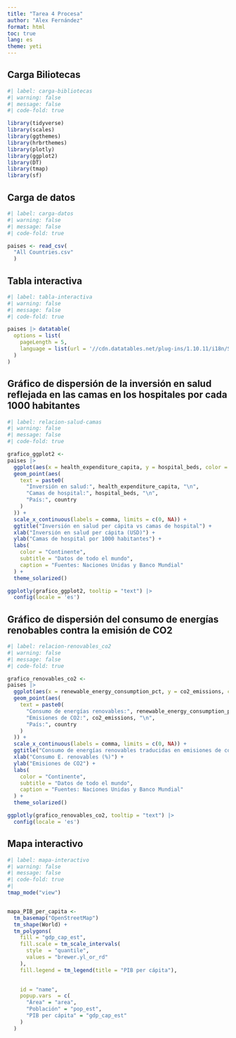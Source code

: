 ---
title: "Tarea 4 Procesa"
author: "Alex Fernández"
format: html
toc: true
lang: es
theme: yeti
---

## Carga Biliotecas

```{r}
#| label: carga-bibliotecas
#| warning: false
#| message: false
#| code-fold: true

library(tidyverse)
library(scales)
library(ggthemes)
library(hrbrthemes)
library(plotly)
library(ggplot2)
library(DT)
library(tmap)
library(sf)
```


## Carga de datos

```{r}
#| label: carga-datos
#| warning: false
#| message: false
#| code-fold: true

paises <- read_csv(
  "All Countries.csv"
  )
```

## Tabla interactiva

```{r}
#| label: tabla-interactiva
#| warning: false
#| message: false
#| code-fold: true

paises |> datatable(
  options = list(
    pageLength = 5,
    language = list(url = '//cdn.datatables.net/plug-ins/1.10.11/i18n/Spanish.json')
  )
)
```


## Gráfico de dispersión de la inversión en salud reflejada en las camas en los hospitales por cada 1000 habitantes

```{r}
#| label: relacion-salud-camas
#| warning: false
#| message: false
#| code-fold: true

grafico_ggplot2 <-
paises |>
  ggplot(aes(x = health_expenditure_capita, y = hospital_beds, color = continent)) +
  geom_point(aes(
    text = paste0(
      "Inversión en salud:", health_expenditure_capita, "\n",
      "Camas de hospital:", hospital_beds, "\n",
      "País:", country
    )
  )) +
  scale_x_continuous(labels = comma, limits = c(0, NA)) +
  ggtitle("Inversión en salud per cápita vs camas de hospital") +
  xlab("Inversión en salud per cápita (USD)") +
  ylab("Camas de hospital por 1000 habitantes") +
  labs(
    color = "Continente",
    subtitle = "Datos de todo el mundo",
    caption = "Fuentes: Naciones Unidas y Banco Mundial"
  ) +
  theme_solarized()

ggplotly(grafico_ggplot2, tooltip = "text") |> 
  config(locale = 'es')
```

## Gráfico de dispersión del consumo de energías renobables contra la emisión de CO2

```{r}
#| label: relacion-renovables_co2
#| warning: false
#| message: false
#| code-fold: true

grafico_renovables_co2 <-
paises |>
  ggplot(aes(x = renewable_energy_consumption_pct, y = co2_emissions, color = continent)) +
  geom_point(aes(
    text = paste0(
      "Consumo de energías renovables:", renewable_energy_consumption_pct, "\n",
      "Emisiones de CO2:", co2_emissions, "\n",
      "País:", country
    )
  )) +
  scale_x_continuous(labels = comma, limits = c(0, NA)) +
  ggtitle("Consumo de energías renovables traducidas en emisiones de co2") +
  xlab("Consumo E. renovables (%)") +
  ylab("Emisiones de CO2") +
  labs(
    color = "Continente",
    subtitle = "Datos de todo el mundo",
    caption = "Fuentes: Naciones Unidas y Banco Mundial"
  ) +
  theme_solarized()

ggplotly(grafico_renovables_co2, tooltip = "text") |> 
  config(locale = 'es')
```

## Mapa interactivo

```{r}
#| label: mapa-interactivo
#| warning: false
#| message: false
#| code-fold: true
#| 
tmap_mode("view")


mapa_PIB_per_capita <-
  tm_basemap("OpenStreetMap")
  tm_shape(World) +
  tm_polygons(
    fill = "gdp_cap_est",
    fill.scale = tm_scale_intervals( 
      style  = "quantile",
      values = "brewer.yl_or_rd"   
    ),
    fill.legend = tm_legend(title = "PIB per cápita"), 

    
    id = "name", 
    popup.vars  = c( 
      "Área" = "area",
      "Población" = "pop_est",
      "PIB per cápita" = "gdp_cap_est"
    )
  )

```

